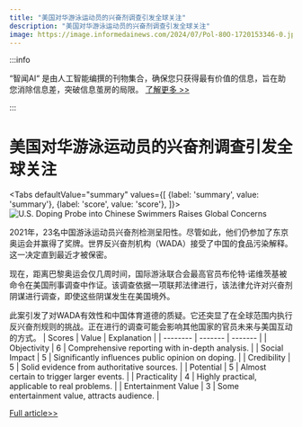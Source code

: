 ```yaml
---
title: "美国对华游泳运动员的兴奋剂调查引发全球关注"
description: "美国对华游泳运动员的兴奋剂调查引发全球关注"
image: https://image.informedainews.com/2024/07/Pol-80O-1720153346-0.jpg
---
```



:::info

“智闻AI“ 是由人工智能编撰的刊物集合，确保您只获得最有价值的信息，旨在助您消除信息差，突破信息茧房的局限。  [了解更多 >>](/)

:::

# 美国对华游泳运动员的兴奋剂调查引发全球关注


<Tabs
	defaultValue="summary"
	values={[
	{label: 'summary', value: 'summary'},
	{label: 'score', value: 'score'},
]}>
<TabItem value="summary">
<img
  src="https://image.informedainews.com/2024/07/Pol-80O-1720153346-0.jpg"
  alt="U.S. Doping Probe into Chinese Swimmers Raises Global Concerns"
/>



2021年，23名中国游泳运动员兴奋剂检测呈阳性。尽管如此，他们仍参加了东京奥运会并赢得了奖牌。世界反兴奋剂机构（WADA）接受了中国的食品污染解释。这一决定直到最近才被保密。

现在，距离巴黎奥运会仅几周时间，国际游泳联合会最高官员布伦特·诺维茨基被命令在美国刑事调查中作证。该调查依据一项联邦法律进行，该法律允许对兴奋剂阴谋进行调查，即使这些阴谋发生在美国境外。

此案引发了对WADA有效性和中国体育道德的质疑。它还突显了在全球范围内执行反兴奋剂规则的挑战。正在进行的调查可能会影响其他国家的官员未来与美国互动的方式。
</TabItem>
<TabItem value="score">
	| Scores     | Value   | Explanation |
	| -------- | ------- | ------- |
	| Objectivity  | 6    | Comprehensive reporting with in-depth analysis.    |
	| Social Impact | 5     | Significantly influences public opinion on doping.    |
	| Credibility    | 5    | Solid evidence from authoritative sources.    |
	| Potential    | 5    | Almost certain to trigger larger events.    |
	| Practicality    | 4    | Highly practical, applicable to real problems.    |
	| Entertainment Value    | 3    | Some entertainment value, attracts audience.    |
</TabItem>
</Tabs>

[Full article>>](https://asia.nikkei.com/Spotlight/Sports/Chinese-swimmers-face-U.S.-doping-probe-world-federation-confirms)
